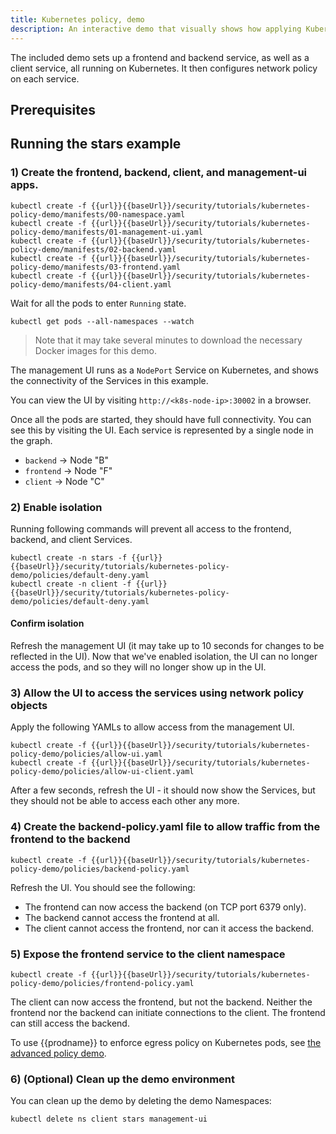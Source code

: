 ```yaml
---
title: Kubernetes policy, demo
description: An interactive demo that visually shows how applying Kubernetes policy allows and denies connections.
---
```


The included demo sets up a frontend and backend service, as well as a client service, all
running on Kubernetes. It then configures network policy on each service.

## Prerequisites

## Running the stars example

### 1) Create the frontend, backend, client, and management-ui apps.

```shell
kubectl create -f {{url}}{{baseUrl}}/security/tutorials/kubernetes-policy-demo/manifests/00-namespace.yaml
kubectl create -f {{url}}{{baseUrl}}/security/tutorials/kubernetes-policy-demo/manifests/01-management-ui.yaml
kubectl create -f {{url}}{{baseUrl}}/security/tutorials/kubernetes-policy-demo/manifests/02-backend.yaml
kubectl create -f {{url}}{{baseUrl}}/security/tutorials/kubernetes-policy-demo/manifests/03-frontend.yaml
kubectl create -f {{url}}{{baseUrl}}/security/tutorials/kubernetes-policy-demo/manifests/04-client.yaml
```

Wait for all the pods to enter `Running` state.

```bash-plain-text
kubectl get pods --all-namespaces --watch
```

> Note that it may take several minutes to download the necessary Docker images for this demo.

The management UI runs as a `NodePort` Service on Kubernetes, and shows the connectivity
of the Services in this example.

You can view the UI by visiting `http://<k8s-node-ip>:30002` in a browser.

Once all the pods are started, they should have full connectivity. You can see this by visiting the UI. Each service is
represented by a single node in the graph.

- `backend` -> Node "B"
- `frontend` -> Node "F"
- `client` -> Node "C"

### 2) Enable isolation

Running following commands will prevent all access to the frontend, backend, and client Services.

```shell
kubectl create -n stars -f {{url}}{{baseUrl}}/security/tutorials/kubernetes-policy-demo/policies/default-deny.yaml
kubectl create -n client -f {{url}}{{baseUrl}}/security/tutorials/kubernetes-policy-demo/policies/default-deny.yaml
```

#### Confirm isolation

Refresh the management UI (it may take up to 10 seconds for changes to be reflected in the UI).
Now that we've enabled isolation, the UI can no longer access the pods, and so they will no longer show up in the UI.

### 3) Allow the UI to access the services using network policy objects

Apply the following YAMLs to allow access from the management UI.

```shell
kubectl create -f {{url}}{{baseUrl}}/security/tutorials/kubernetes-policy-demo/policies/allow-ui.yaml
kubectl create -f {{url}}{{baseUrl}}/security/tutorials/kubernetes-policy-demo/policies/allow-ui-client.yaml
```

After a few seconds, refresh the UI - it should now show the Services, but they should not be able to access each other any more.

### 4) Create the backend-policy.yaml file to allow traffic from the frontend to the backend

```shell
kubectl create -f {{url}}{{baseUrl}}/security/tutorials/kubernetes-policy-demo/policies/backend-policy.yaml
```

Refresh the UI. You should see the following:

- The frontend can now access the backend (on TCP port 6379 only).
- The backend cannot access the frontend at all.
- The client cannot access the frontend, nor can it access the backend.

### 5) Expose the frontend service to the client namespace

```shell
kubectl create -f {{url}}{{baseUrl}}/security/tutorials/kubernetes-policy-demo/policies/frontend-policy.yaml
```

The client can now access the frontend, but not the backend. Neither the frontend nor the backend
can initiate connections to the client. The frontend can still access the backend.

To use {{prodname}} to enforce egress policy on Kubernetes pods, see [the advanced policy demo](kubernetes-policy-advanced.mdx).

### 6) (Optional) Clean up the demo environment

You can clean up the demo by deleting the demo Namespaces:

```bash-plain-text
kubectl delete ns client stars management-ui
```
